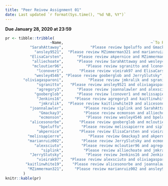 ```yaml
---
title: "Peer Reivew Assignment 01"
date: Last updated `r format(Sys.time(), "%d %B, %Y")`
---
```


__Due January 28, 2020 at 23:59__


```r
pr <- tibble::tribble(
                    ~Name,                                       ~`To Review`,                                               ~`Will Review`,
           "SarahAttaway",            "Please review bpeluffo and Gmackay3",     "You will be reviewed by alliechoate and joannalawler",
             "ansley9521",  "Please review MZimmerman321 and marianruiz002",      "You will be reviewed by sgranitto and MZimmerman321",
           "ElisaCarsten",      "Please review akpernice and MZimmerman321",          "You will be reviewed by akpernice and lconover1",
            "alliechoate",      "Please review SarahAttaway and wesley4546",             "You will be reviewed by siplink and Gmackay3",
            "mcloutier96",          "Please review sgranitto and lconover1",      "You will be reviewed by alexsciuto and alicesonorbe",
              "lconover1",       "Please review vieirak97 and ElisaCarsten",       "You will be reviewed by gooberglob and mcloutier96",
             "wesley4546", "Please review gooberglob and JerrySlutsky",         "You will be reviewed by ecmonson and alliechoate",
        "oliviagasparoni",           "Please review jmkralik and sgranitto",    "You will be reviewed by sgranitto and vieirak97",
              "sgranitto",   "Please review ansley9521 and oliviagasparoni",  "You will be reviewed by mcloutier96 and oliviagasparoni",
              "agregory3",      "Please review joannalawler and alexsciuto",         "You will be reviewed by Jenkins16 and alexsciuto",
             "gooberglob",      "Please review lconover1 and melissapierre", "You will be reviewed by alicesonorbe and wesley4546",
              "Jenkins16",     "Please review agregory3 and kaitlinwhite19",         "You will be reviewed by JerrySlutsky and siplink",
               "jmkralik",  "Please review kaitlinwhite19 and alicesonorbe", "You will be reviewed by oliviagasparoni and JerrySlutsky",
           "joannalawler",         "Please review siplink and SarahAttaway",     "You will be reviewed by agregory3 and kaitlinwhite19",
               "Gmackay3",         "Please review ecmonson and alliechoate",   "You will be reviewed by melissapierre and SarahAttaway",
               "ecmonson",          "Please review wesley4546 and bpeluffo",       "You will be reviewed by Gmackay3 and marianruiz002",
           "alicesonorbe",       "Please review gooberglob and mcloutier96",      "You will be reviewed by kaitlinwhite19 and jmkralik",
               "bpeluffo",        "Please review melissapierre and siplink",        "You will be reviewed by SarahAttaway and ecmonson",
              "akpernice",       "Please review ElisaCarsten and vieirak97",   "You will be reviewed by ElisaCarsten and melissapierre",
          "melissapierre",           "Please review Gmackay3 and akpernice",          "You will be reviewed by bpeluffo and gooberglob",
          "marianruiz002",        "Please review JerrySlutsky and ecmonson",     "You will be reviewed by MZimmerman321 and ansley9521",
             "alexsciuto",        "Please review mcloutier96 and agregory3",          "You will be reviewed by vieirak97 and agregory3",
                "siplink",         "Please review alliechoate and jmkralik",        "You will be reviewed by joannalawler and bpeluffo",
           "JerrySlutsky",          "Please review Jenkins16 and Jenkins16",     "You will be reviewed by marianruiz002 and wesley4546",
              "vieirak97",   "Please review alexsciuto and oliviagasparoni",          "You will be reviewed by lconover1 and akpernice",
         "kaitlinwhite19",    "Please review alicesonorbe and joannalawler",           "You will be reviewed by jmkralik and Jenkins16",
          "MZimmerman321",     "Please review marianruiz002 and ansley9521",      "You will be reviewed by ansley9521 and ElisaCarsten"
        )
knitr::kable(pr)
```
